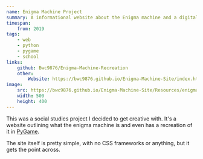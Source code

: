 ```yaml
---
name: Enigma Machine Project
summary: A informational website about the Enigma machine and a digital recreation of it.
timespan:
    from: 2019
tags:
    - web
    - python
    - pygame
    - school
links:
    github: Bwc9876/Enigma-Machine-Recreation
    other:
        Website: https://bwc9876.github.io/Enigma-Machine-Site/index.html
image:
    src: https://bwc9876.github.io/Enigma-Machine-Site/Resources/enigma_making.jpeg
    width: 500
    height: 400
---
```



This was a social studies project I decided to get creative with.
It's a website outlining what the enigma machine is and even has a
recreation of it in [PyGame](https://www.pygame.org/).

The site itself is pretty simple, with no CSS frameworks or anything,
but it gets the point across.
